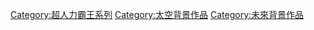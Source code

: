 [[Category:超人力霸王系列|Category:超人力霸王系列]]
[[Category:太空背景作品|Category:太空背景作品]]
[[Category:未來背景作品|Category:未來背景作品]]